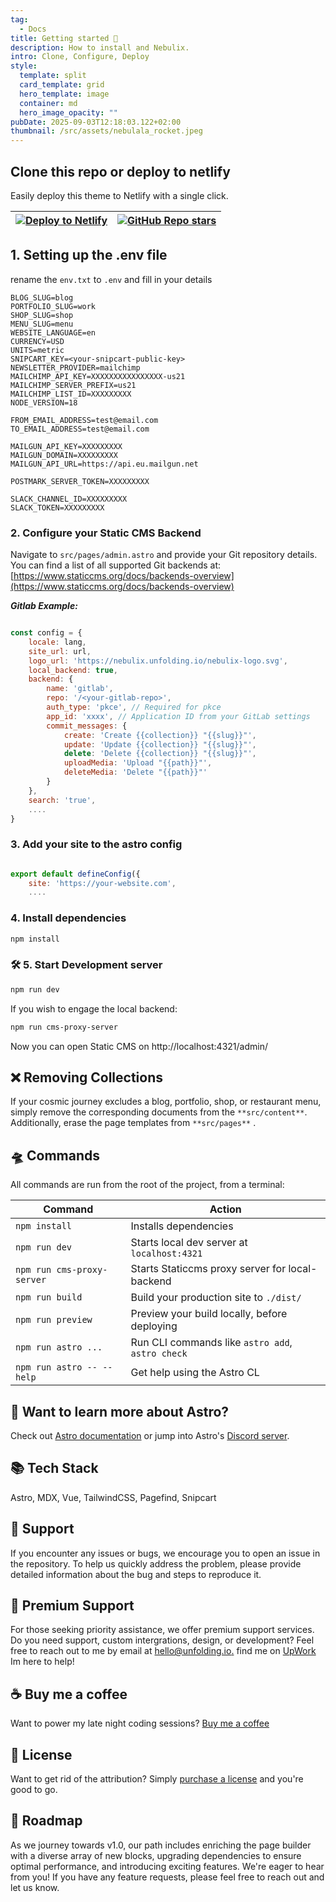 ```yaml
---
tag:
  - Docs
title: Getting started 🚀
description: How to install and Nebulix.
intro: Clone, Configure, Deploy
style:
  template: split
  card_template: grid
  hero_template: image
  container: md
  hero_image_opacity: ""
pubDate: 2025-09-03T12:18:03.122+02:00
thumbnail: /src/assets/nebulala_rocket.jpeg
---
```


## Clone this repo or deploy to netlify

Easily deploy this theme to Netlify with a single click.

| [![Deploy to Netlify](https://www.netlify.com/img/deploy/button.svg)](https://app.netlify.com/start/deploy?repository=https://github.com/unfolding-io/nebulix#BLOG_SLUG=blog&PORTFOLIO_SLUG=work&SHOP_SLUG=shop&MENU_SLUG=menu&WEBSITE_LANGUAGE=en&CURRENCY=USD&UNITS=metric&NODE_VERSION=18) | [![GitHub Repo stars](https://img.shields.io/github/stars/unfolding-io/nebulix?logo=github)](https://github.com/unfolding-io/nebulix) |
| --------------------------------------------------------------------------------------------------------------------------------------------------------------------------------------------------------------------------------------------------------------------------------------------- | ------------------------------------------------------------------------------------------------------------------------------------- |

## 1. Setting up the .env file

rename the `env.txt` to `.env` and fill in your details

```ENV
BLOG_SLUG=blog
PORTFOLIO_SLUG=work
SHOP_SLUG=shop
MENU_SLUG=menu
WEBSITE_LANGUAGE=en
CURRENCY=USD
UNITS=metric
SNIPCART_KEY=<your-snipcart-public-key>
NEWSLETTER_PROVIDER=mailchimp
MAILCHIMP_API_KEY=XXXXXXXXXXXXXXXX-us21
MAILCHIMP_SERVER_PREFIX=us21
MAILCHIMP_LIST_ID=XXXXXXXXX
NODE_VERSION=18

FROM_EMAIL_ADDRESS=test@email.com
TO_EMAIL_ADDRESS=test@email.com

MAILGUN_API_KEY=XXXXXXXXX
MAILGUN_DOMAIN=XXXXXXXXX
MAILGUN_API_URL=https://api.eu.mailgun.net

POSTMARK_SERVER_TOKEN=XXXXXXXXX

SLACK_CHANNEL_ID=XXXXXXXXX
SLACK_TOKEN=XXXXXXXXX
```

### 2. Configure your Static CMS Backend

Navigate to `src/pages/admin.astro` and provide your Git repository details. You can find a list of all supported Git backends at:
[https://www.staticcms.org/docs/backends-overview](https://www.staticcms.org/docs/backends-overview)

**_Gitlab Example:_**

```javascript

const config = {
	locale: lang,
	site_url: url,
	logo_url: 'https://nebulix.unfolding.io/nebulix-logo.svg',
	local_backend: true,
	backend: {
		name: 'gitlab',
		repo: '/<your-gitlab-repo>',
		auth_type: 'pkce', // Required for pkce
		app_id: 'xxxx', // Application ID from your GitLab settings
		commit_messages: {
			create: 'Create {{collection}} "{{slug}}"',
			update: 'Update {{collection}} "{{slug}}"',
			delete: 'Delete {{collection}} "{{slug}}"',
			uploadMedia: 'Upload "{{path}}"',
			deleteMedia: 'Delete "{{path}}"'
		}
	},
	search: 'true',
    ....
}

```

### 3. Add your site to the astro config

```javascript

export default defineConfig({
	site: 'https://your-website.com',
    ....

```

### 4. Install dependencies

```bash
npm install
```

### 🛠️ 5. Start Development server

```bash
npm run dev
```

If you wish to engage the local backend:

```bash
npm run cms-proxy-server
```

Now you can open Static CMS on http://localhost:4321/admin/

## ❌ Removing Collections

If your cosmic journey excludes a blog, portfolio, shop, or restaurant menu, simply remove the corresponding documents from the `**src/content**`. Additionally, erase the page templates from `**src/pages**` .

## 🛸 Commands

All commands are run from the root of the project, from a terminal:

| Command                    | Action                                           |
| -------------------------- | ------------------------------------------------ |
| `npm install`              | Installs dependencies                            |
| `npm run dev`              | Starts local dev server at `localhost:4321`      |
| `npm run cms-proxy-server` | Starts Staticcms proxy server for local-backend  |
| `npm run build`            | Build your production site to `./dist/`          |
| `npm run preview`          | Preview your build locally, before deploying     |
| `npm run astro ...`        | Run CLI commands like `astro add`, `astro check` |
| `npm run astro -- --help`  | Get help using the Astro CL                      |

## 👀 Want to learn more about Astro?

Check out [Astro documentation](https://docs.astro.build) or jump into Astro's [Discord server](https://astro.build/chat).

## 📚 Tech Stack

Astro, MDX, Vue, TailwindCSS, Pagefind, Snipcart

## 🛟 Support

If you encounter any issues or bugs, we encourage you to open an issue in the repository. To help us quickly address the problem, please provide detailed information about the bug and steps to reproduce it.

## 👑 Premium Support

For those seeking priority assistance, we offer premium support services. Do you need support, custom intergrations, design, or development? Feel free to reach out to me by email at [hello@unfolding.io.](mailto:hello@unfolding.io.) find me on [UpWork](https://www.upwork.com/freelancers/~01dcde6b3915c74c30) Im here to help!

## ☕️ Buy me a coffee

Want to power my late night coding sessions? [Buy me a coffee](https://nebulix.unfolding.io/shop/buy-me-a-coffee/)

## 📝 License

Want to get rid of the attribution? Simply [purchase a license](https://nebulix.unfolding.io/shop/nebulix-license/) and you're good to go.

## 🚕 Roadmap

As we journey towards v1.0, our path includes enriching the page builder with a diverse array of new blocks, upgrading dependencies to ensure optimal performance, and introducing exciting features. We're eager to hear from you! If you have any feature requests, please feel free to reach out and let us know.
